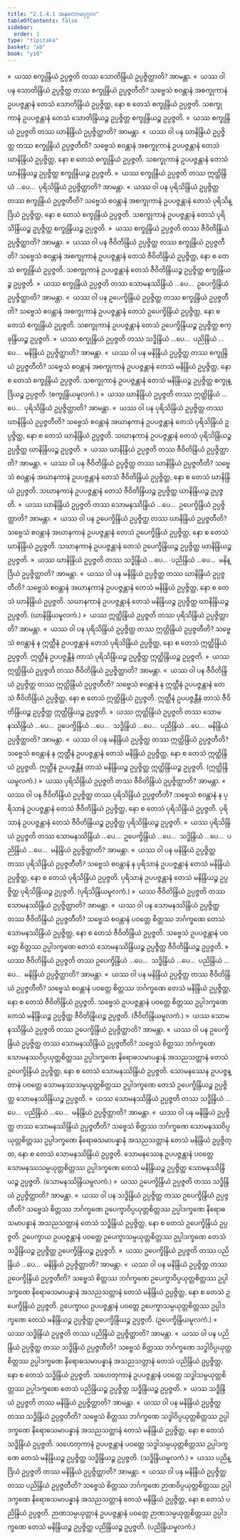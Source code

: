```yaml
---
title: "2.1.4.1 အနုလောမပုဂ္ဂလ"
tableOfContents: false
sidebar:
  order: 1
type: "tipitaka"
basket: "ab"
book: "y10"
---
```



<DynamicBreadcrumb />

<Division number="335" book="y10" e="ch" v="35" p="220">

<Paragraph number="2927" book="y10">
»  ယဿ စက္ခုန္ဒြိယံ ဥပ္ပဇ္ဇတိ တဿ သောတိန္ဒြိယံ ဥပ္ပဇ္ဇိတ္ထာတိ? အာမန္တာ.
</Paragraph>

<Paragraph number="2928" book="y10">
«  ယဿ ဝါ ပန သောတိန္ဒြိယံ ဥပ္ပဇ္ဇိတ္ထ တဿ စက္ခုန္ဒြိယံ ဥပ္ပဇ္ဇတီတိ?
</Paragraph>

<Paragraph number="2929" book="y10">
သဗ္ဗေသံ စဝန္တာနံ အစက္ခုကာနံ ဥပပဇ္ဇန္တာနံ တေသံ သောတိန္ဒြိယံ ဥပ္ပဇ္ဇိတ္ထ, နော စ တေသံ စက္ခုန္ဒြိယံ ဥပ္ပဇ္ဇတိ. သစက္ခုကာနံ ဥပပဇ္ဇန္တာနံ တေသံ သောတိန္ဒြိယဉ္စ ဥပ္ပဇ္ဇိတ္ထ စက္ခုန္ဒြိယဉ္စ ဥပ္ပဇ္ဇတိ.
</Paragraph>

<Paragraph number="2930" book="y10">
»  ယဿ စက္ခုန္ဒြိယံ ဥပ္ပဇ္ဇတိ တဿ ဃာနိန္ဒြိယံ ဥပ္ပဇ္ဇိတ္ထာတိ? အာမန္တာ.
</Paragraph>

<Paragraph number="2931" book="y10">
«  ယဿ ဝါ ပန ဃာနိန္ဒြိယံ ဥပ္ပဇ္ဇိတ္ထ တဿ စက္ခုန္ဒြိယံ ဥပ္ပဇ္ဇတီတိ?
</Paragraph>

<Paragraph number="2932" book="y10">
သဗ္ဗေသံ စဝန္တာနံ အစက္ခုကာနံ ဥပပဇ္ဇန္တာနံ တေသံ ဃာနိန္ဒြိယံ ဥပ္ပဇ္ဇိတ္ထ, နော စ တေသံ စက္ခုန္ဒြိယံ ဥပ္ပဇ္ဇတိ. သစက္ခုကာနံ ဥပပဇ္ဇန္တာနံ တေသံ ဃာနိန္ဒြိယဉ္စ ဥပ္ပဇ္ဇိတ္ထ စက္ခုန္ဒြိယဉ္စ ဥပ္ပဇ္ဇတိ.
</Paragraph>

<Paragraph number="2933" book="y10">
»  ယဿ စက္ခုန္ဒြိယံ ဥပ္ပဇ္ဇတိ တဿ ဣတ္ထိန္ဒြိယံ …ပေ…  ပုရိသိန္ဒြိယံ ဥပ္ပဇ္ဇိတ္ထာတိ? အာမန္တာ.
</Paragraph>

<Paragraph number="2934" book="y10">
«  ယဿ ဝါ ပန ပုရိသိန္ဒြိယံ ဥပ္ပဇ္ဇိတ္ထ တဿ စက္ခုန္ဒြိယံ ဥပ္ပဇ္ဇတီတိ?
</Paragraph>

<Paragraph number="2935" book="y10">
သဗ္ဗေသံ စဝန္တာနံ အစက္ခုကာနံ ဥပပဇ္ဇန္တာနံ တေသံ ပုရိသိန္ဒြိယံ ဥပ္ပဇ္ဇိတ္ထ, နော စ တေသံ စက္ခုန္ဒြိယံ ဥပ္ပဇ္ဇတိ. သစက္ခုကာနံ ဥပပဇ္ဇန္တာနံ တေသံ ပုရိသိန္ဒြိယဉ္စ ဥပ္ပဇ္ဇိတ္ထ စက္ခုန္ဒြိယဉ္စ ဥပ္ပဇ္ဇတိ.
</Paragraph>

<Paragraph number="2936" book="y10">
»  ယဿ စက္ခုန္ဒြိယံ ဥပ္ပဇ္ဇတိ တဿ ဇီဝိတိန္ဒြိယံ ဥပ္ပဇ္ဇိတ္ထာတိ? အာမန္တာ.
</Paragraph>

<Paragraph number="2937" book="y10">
«  ယဿ ဝါ ပန ဇီဝိတိန္ဒြိယံ ဥပ္ပဇ္ဇိတ္ထ တဿ စက္ခုန္ဒြိယံ ဥပ္ပဇ္ဇတီတိ?
</Paragraph>

<Paragraph number="2938" book="y10">
သဗ္ဗေသံ စဝန္တာနံ အစက္ခုကာနံ ဥပပဇ္ဇန္တာနံ တေသံ ဇီဝိတိန္ဒြိယံ ဥပ္ပဇ္ဇိတ္ထ, နော စ တေသံ စက္ခုန္ဒြိယံ ဥပ္ပဇ္ဇတိ. သစက္ခုကာနံ ဥပပဇ္ဇန္တာနံ တေသံ ဇီဝိတိန္ဒြိယဉ္စ ဥပ္ပဇ္ဇိတ္ထ စက္ခုန္ဒြိယဉ္စ ဥပ္ပဇ္ဇတိ.
</Paragraph>

<Paragraph number="2939" book="y10">
»  ယဿ စက္ခုန္ဒြိယံ ဥပ္ပဇ္ဇတိ တဿ သောမနဿိန္ဒြိယံ …ပေ…  ဥပေက္ခိန္ဒြိယံ ဥပ္ပဇ္ဇိတ္ထာတိ? အာမန္တာ.
</Paragraph>

<Paragraph number="2940" book="y10">
«  ယဿ ဝါ ပန ဥပေက္ခိန္ဒြိယံ ဥပ္ပဇ္ဇိတ္ထ တဿ စက္ခုန္ဒြိယံ ဥပ္ပဇ္ဇတီတိ?
</Paragraph>

<Paragraph number="2941" book="y10">
သဗ္ဗေသံ စဝန္တာနံ အစက္ခုကာနံ ဥပပဇ္ဇန္တာနံ တေသံ ဥပေက္ခိန္ဒြိယံ ဥပ္ပဇ္ဇိတ္ထ, နော စ တေသံ စက္ခုန္ဒြိယံ ဥပ္ပဇ္ဇတိ. သစက္ခုကာနံ ဥပပဇ္ဇန္တာနံ တေသံ ဥပေက္ခိန္ဒြိယဉ္စ ဥပ္ပဇ္ဇိတ္ထ စက္ခုန္ဒြိယဉ္စ ဥပ္ပဇ္ဇတိ.
</Paragraph>

<Paragraph number="2942" book="y10">
»  ယဿ စက္ခုန္ဒြိယံ ဥပ္ပဇ္ဇတိ တဿ သဒ္ဓိန္ဒြိယံ …ပေ…  ပညိန္ဒြိယံ …ပေ…  မနိန္ဒြိယံ ဥပ္ပဇ္ဇိတ္ထာတိ? အာမန္တာ.
</Paragraph>

<Paragraph number="2943" book="y10">
«  ယဿ ဝါ ပန မနိန္ဒြိယံ ဥပ္ပဇ္ဇိတ္ထ တဿ စက္ခုန္ဒြိယံ ဥပ္ပဇ္ဇတီတိ?
</Paragraph>

<Paragraph number="2944" book="y10">
သဗ္ဗေသံ စဝန္တာနံ အစက္ခုကာနံ ဥပပဇ္ဇန္တာနံ တေသံ မနိန္ဒြိယံ ဥပ္ပဇ္ဇိတ္ထ, နော စ တေသံ စက္ခုန္ဒြိယံ ဥပ္ပဇ္ဇတိ. သစက္ခုကာနံ ဥပပဇ္ဇန္တာနံ တေသံ မနိန္ဒြိယဉ္စ ဥပ္ပဇ္ဇိတ္ထ စက္ခုန္ဒြိယဉ္စ ဥပ္ပဇ္ဇတိ. (စက္ခုန္ဒြိယမူလကံ.)
</Paragraph>

</Division>
<Division number="336" book="y10" e="ch" v="35" p="221">

<Paragraph number="2945" book="y10">
»  ယဿ ဃာနိန္ဒြိယံ ဥပ္ပဇ္ဇတိ တဿ ဣတ္ထိန္ဒြိယံ …ပေ…  ပုရိသိန္ဒြိယံ ဥပ္ပဇ္ဇိတ္ထာတိ? အာမန္တာ.
</Paragraph>

<Paragraph number="2946" book="y10">
«  ယဿ ဝါ ပန ပုရိသိန္ဒြိယံ ဥပ္ပဇ္ဇိတ္ထ တဿ ဃာနိန္ဒြိယံ ဥပ္ပဇ္ဇတီတိ?
</Paragraph>

<Paragraph number="2947" book="y10">
သဗ္ဗေသံ စဝန္တာနံ အဃာနကာနံ ဥပပဇ္ဇန္တာနံ တေသံ ပုရိသိန္ဒြိယံ ဥပ္ပဇ္ဇိတ္ထ, နော စ တေသံ ဃာနိန္ဒြိယံ ဥပ္ပဇ္ဇတိ. သဃာနကာနံ ဥပပဇ္ဇန္တာနံ တေသံ ပုရိသိန္ဒြိယဉ္စ ဥပ္ပဇ္ဇိတ္ထ ဃာနိန္ဒြိယဉ္စ ဥပ္ပဇ္ဇတိ.
</Paragraph>

<Paragraph number="2948" book="y10">
»  ယဿ ဃာနိန္ဒြိယံ ဥပ္ပဇ္ဇတိ တဿ ဇီဝိတိန္ဒြိယံ ဥပ္ပဇ္ဇိတ္ထာတိ? အာမန္တာ.
</Paragraph>

<Paragraph number="2949" book="y10">
«  ယဿ ဝါ ပန ဇီဝိတိန္ဒြိယံ ဥပ္ပဇ္ဇိတ္ထ တဿ ဃာနိန္ဒြိယံ ဥပ္ပဇ္ဇတီတိ?
</Paragraph>

<Paragraph number="2950" book="y10">
သဗ္ဗေသံ စဝန္တာနံ အဃာနကာနံ ဥပပဇ္ဇန္တာနံ တေသံ ဇီဝိတိန္ဒြိယံ ဥပ္ပဇ္ဇိတ္ထ, နော စ တေသံ ဃာနိန္ဒြိယံ ဥပ္ပဇ္ဇတိ. သဃာနကာနံ ဥပပဇ္ဇန္တာနံ တေသံ ဇီဝိတိန္ဒြိယဉ္စ ဥပ္ပဇ္ဇိတ္ထ ဃာနိန္ဒြိယဉ္စ ဥပ္ပဇ္ဇတိ.
</Paragraph>

<Paragraph number="2951" book="y10">
»  ယဿ ဃာနိန္ဒြိယံ ဥပ္ပဇ္ဇတိ တဿ သောမနဿိန္ဒြိယံ …ပေ…  ဥပေက္ခိန္ဒြိယံ ဥပ္ပဇ္ဇိတ္ထာတိ? အာမန္တာ.
</Paragraph>

<Paragraph number="2952" book="y10">
«  ယဿ ဝါ ပန ဥပေက္ခိန္ဒြိယံ ဥပ္ပဇ္ဇိတ္ထ တဿ ဃာနိန္ဒြိယံ ဥပ္ပဇ္ဇတီတိ?
</Paragraph>

<Paragraph number="2953" book="y10">
သဗ္ဗေသံ စဝန္တာနံ အဃာနကာနံ ဥပပဇ္ဇန္တာနံ တေသံ ဥပေက္ခိန္ဒြိယံ ဥပ္ပဇ္ဇိတ္ထ, နော စ တေသံ ဃာနိန္ဒြိယံ ဥပ္ပဇ္ဇတိ. သဃာနကာနံ ဥပပဇ္ဇန္တာနံ တေသံ ဥပေက္ခိန္ဒြိယဉ္စ ဥပ္ပဇ္ဇိတ္ထ ဃာနိန္ဒြိယဉ္စ ဥပ္ပဇ္ဇတိ.
</Paragraph>

<Paragraph number="2954" book="y10">
»  ယဿ ဃာနိန္ဒြိယံ ဥပ္ပဇ္ဇတိ တဿ သဒ္ဓိန္ဒြိယံ …ပေ…  ပညိန္ဒြိယံ …ပေ…  မနိန္ဒြိယံ ဥပ္ပဇ္ဇိတ္ထာတိ? အာမန္တာ.
</Paragraph>

<Paragraph number="2955" book="y10">
«  ယဿ ဝါ ပန မနိန္ဒြိယံ ဥပ္ပဇ္ဇိတ္ထ တဿ ဃာနိန္ဒြိယံ ဥပ္ပဇ္ဇတီတိ?
</Paragraph>

<Paragraph number="2956" book="y10">
သဗ္ဗေသံ စဝန္တာနံ အဃာနကာနံ ဥပပဇ္ဇန္တာနံ တေသံ မနိန္ဒြိယံ ဥပ္ပဇ္ဇိတ္ထ, နော စ တေသံ ဃာနိန္ဒြိယံ ဥပ္ပဇ္ဇတိ. သဃာနကာနံ ဥပပဇ္ဇန္တာနံ တေသံ မနိန္ဒြိယဉ္စ ဥပ္ပဇ္ဇိတ္ထ ဃာနိန္ဒြိယဉ္စ ဥပ္ပဇ္ဇတိ. (ဃာနိန္ဒြိယမူလကံ.)
</Paragraph>

</Division>
<Division number="337" book="y10" e="ch" v="35" p="221">

<Paragraph number="2957" book="y10">
»  ယဿ ဣတ္ထိန္ဒြိယံ ဥပ္ပဇ္ဇတိ တဿ ပုရိသိန္ဒြိယံ ဥပ္ပဇ္ဇိတ္ထာတိ? အာမန္တာ.
</Paragraph>

<Paragraph number="2958" book="y10">
«  ယဿ ဝါ ပန ပုရိသိန္ဒြိယံ ဥပ္ပဇ္ဇိတ္ထ တဿ ဣတ္ထိန္ဒြိယံ ဥပ္ပဇ္ဇတီတိ?
</Paragraph>

<Paragraph number="2959" book="y10">
သဗ္ဗေသံ စဝန္တာနံ န ဣတ္ထီနံ ဥပပဇ္ဇန္တာနံ တေသံ ပုရိသိန္ဒြိယံ ဥပ္ပဇ္ဇိတ္ထ, နော စ တေသံ ဣတ္ထိန္ဒြိယံ ဥပ္ပဇ္ဇတိ. ဣတ္ထီနံ ဥပပဇ္ဇန္တီနံ တာသံ ပုရိသိန္ဒြိယဉ္စ ဥပ္ပဇ္ဇိတ္ထ ဣတ္ထိန္ဒြိယဉ္စ ဥပ္ပဇ္ဇတိ.
</Paragraph>

<Paragraph number="2960" book="y10">
»  ယဿ ဣတ္ထိန္ဒြိယံ ဥပ္ပဇ္ဇတိ တဿ ဇီဝိတိန္ဒြိယံ ဥပ္ပဇ္ဇိတ္ထာတိ? အာမန္တာ.
</Paragraph>

<Paragraph number="2961" book="y10">
«  ယဿ ဝါ ပန ဇီဝိတိန္ဒြိယံ ဥပ္ပဇ္ဇိတ္ထ တဿ ဣတ္ထိန္ဒြိယံ ဥပ္ပဇ္ဇတီတိ?
</Paragraph>

<Paragraph number="2962" book="y10">
သဗ္ဗေသံ စဝန္တာနံ န ဣတ္ထီနံ ဥပပဇ္ဇန္တာနံ တေသံ ဇီဝိတိန္ဒြိယံ ဥပ္ပဇ္ဇိတ္ထ, နော စ တေသံ ဣတ္ထိန္ဒြိယံ ဥပ္ပဇ္ဇတိ. ဣတ္ထီနံ ဥပပဇ္ဇန္တီနံ တာသံ ဇီဝိတိန္ဒြိယဉ္စ ဥပ္ပဇ္ဇိတ္ထ ဣတ္ထိန္ဒြိယဉ္စ ဥပ္ပဇ္ဇတိ.
</Paragraph>

<Paragraph number="2963" book="y10">
»  ယဿ ဣတ္ထိန္ဒြိယံ ဥပ္ပဇ္ဇတိ တဿ သောမနဿိန္ဒြိယံ …ပေ…  ဥပေက္ခိန္ဒြိယံ …ပေ…  သဒ္ဓိန္ဒြိယံ …ပေ…  ပညိန္ဒြိယံ …ပေ…  မနိန္ဒြိယံ ဥပ္ပဇ္ဇိတ္ထာတိ? အာမန္တာ.
</Paragraph>

<Paragraph number="2964" book="y10">
«  ယဿ ဝါ ပန မနိန္ဒြိယံ ဥပ္ပဇ္ဇိတ္ထ တဿ ဣတ္ထိန္ဒြိယံ ဥပ္ပဇ္ဇတီတိ?
</Paragraph>

<Paragraph number="2965" book="y10">
သဗ္ဗေသံ စဝန္တာနံ န ဣတ္ထီနံ ဥပပဇ္ဇန္တာနံ တေသံ မနိန္ဒြိယံ ဥပ္ပဇ္ဇိတ္ထ, နော စ တေသံ ဣတ္ထိန္ဒြိယံ ဥပ္ပဇ္ဇတိ. ဣတ္ထီနံ ဥပပဇ္ဇန္တီနံ တာသံ မနိန္ဒြိယဉ္စ ဥပ္ပဇ္ဇိတ္ထ ဣတ္ထိန္ဒြိယဉ္စ ဥပ္ပဇ္ဇတိ. (ဣတ္ထိန္ဒြိယမူလကံ.)
</Paragraph>

</Division>
<Division number="338" book="y10" e="ch" v="35" p="222">

<Paragraph number="2966" book="y10">
»  ယဿ ပုရိသိန္ဒြိယံ ဥပ္ပဇ္ဇတိ တဿ ဇီဝိတိန္ဒြိယံ ဥပ္ပဇ္ဇိတ္ထာတိ? အာမန္တာ.
</Paragraph>

<Paragraph number="2967" book="y10">
«  ယဿ ဝါ ပန ဇီဝိတိန္ဒြိယံ ဥပ္ပဇ္ဇိတ္ထ တဿ ပုရိသိန္ဒြိယံ ဥပ္ပဇ္ဇတီတိ?
</Paragraph>

<Paragraph number="2968" book="y10">
သဗ္ဗေသံ စဝန္တာနံ န ပုရိသာနံ ဥပပဇ္ဇန္တာနံ တေသံ ဇီဝိတိန္ဒြိယံ ဥပ္ပဇ္ဇိတ္ထ, နော စ တေသံ ပုရိသိန္ဒြိယံ ဥပ္ပဇ္ဇတိ. ပုရိသာနံ ဥပပဇ္ဇန္တာနံ တေသံ ဇီဝိတိန္ဒြိယဉ္စ ဥပ္ပဇ္ဇိတ္ထ ပုရိသိန္ဒြိယဉ္စ ဥပ္ပဇ္ဇတိ.
</Paragraph>

<Paragraph number="2969" book="y10">
»  ယဿ ပုရိသိန္ဒြိယံ ဥပ္ပဇ္ဇတိ တဿ သောမနဿိန္ဒြိယံ …ပေ…  ဥပေက္ခိန္ဒြိယံ …ပေ…  သဒ္ဓိန္ဒြိယံ …ပေ…  ပညိန္ဒြိယံ …ပေ…  မနိန္ဒြိယံ ဥပ္ပဇ္ဇိတ္ထာတိ? အာမန္တာ.
</Paragraph>

<Paragraph number="2970" book="y10">
«  ယဿ ဝါ ပန မနိန္ဒြိယံ ဥပ္ပဇ္ဇိတ္ထ တဿ ပုရိသိန္ဒြိယံ ဥပ္ပဇ္ဇတီတိ?
</Paragraph>

<Paragraph number="2971" book="y10">
သဗ္ဗေသံ စဝန္တာနံ န ပုရိသာနံ ဥပပဇ္ဇန္တာနံ တေသံ မနိန္ဒြိယံ ဥပ္ပဇ္ဇိတ္ထ, နော စ တေသံ ပုရိသိန္ဒြိယံ ဥပ္ပဇ္ဇတိ. ပုရိသာနံ ဥပပဇ္ဇန္တာနံ တေသံ မနိန္ဒြိယဉ္စ ဥပ္ပဇ္ဇိတ္ထ ပုရိသိန္ဒြိယဉ္စ ဥပ္ပဇ္ဇတိ. (ပုရိသိန္ဒြိယမူလကံ.)
</Paragraph>

</Division>
<Division number="339" book="y10" e="ch" v="35" p="222">

<Paragraph number="2972" book="y10">
»  ယဿ ဇီဝိတိန္ဒြိယံ ဥပ္ပဇ္ဇတိ တဿ သောမနဿိန္ဒြိယံ ဥပ္ပဇ္ဇိတ္ထာတိ? အာမန္တာ.
</Paragraph>

<Paragraph number="2973" book="y10">
«  ယဿ ဝါ ပန သောမနဿိန္ဒြိယံ ဥပ္ပဇ္ဇိတ္ထ တဿ ဇီဝိတိန္ဒြိယံ ဥပ္ပဇ္ဇတီတိ?
</Paragraph>

<Paragraph number="2974" book="y10">
သဗ္ဗေသံ စဝန္တာနံ ပဝတ္တေ စိတ္တဿ ဘင်္ဂက္ခဏေ တေသံ သောမနဿိန္ဒြိယံ ဥပ္ပဇ္ဇိတ္ထ, နော စ တေသံ ဇီဝိတိန္ဒြိယံ ဥပ္ပဇ္ဇတိ. သဗ္ဗေသံ ဥပပဇ္ဇန္တာနံ ပဝတ္တေ စိတ္တဿ ဥပ္ပါဒက္ခဏေ တေသံ သောမနဿိန္ဒြိယဉ္စ ဥပ္ပဇ္ဇိတ္ထ ဇီဝိတိန္ဒြိယဉ္စ ဥပ္ပဇ္ဇတိ.
</Paragraph>

<Paragraph number="2975" book="y10">
»  ယဿ ဇီဝိတိန္ဒြိယံ ဥပ္ပဇ္ဇတိ တဿ ဥပေက္ခိန္ဒြိယံ …ပေ…  သဒ္ဓိန္ဒြိယံ …ပေ…  ပညိန္ဒြိယံ …ပေ…  မနိန္ဒြိယံ ဥပ္ပဇ္ဇိတ္ထာတိ? အာမန္တာ.
</Paragraph>

<Paragraph number="2976" book="y10">
«  ယဿ ဝါ ပန မနိန္ဒြိယံ ဥပ္ပဇ္ဇိတ္ထ တဿ ဇီဝိတိန္ဒြိယံ ဥပ္ပဇ္ဇတီတိ?
</Paragraph>

<Paragraph number="2977" book="y10">
သဗ္ဗေသံ စဝန္တာနံ ပဝတ္တေ စိတ္တဿ ဘင်္ဂက္ခဏေ တေသံ မနိန္ဒြိယံ ဥပ္ပဇ္ဇိတ္ထ, နော စ တေသံ ဇီဝိတိန္ဒြိယံ ဥပ္ပဇ္ဇတိ. သဗ္ဗေသံ ဥပပဇ္ဇန္တာနံ ပဝတ္တေ စိတ္တဿ ဥပ္ပါဒက္ခဏေ တေသံ မနိန္ဒြိယဉ္စ ဥပ္ပဇ္ဇိတ္ထ ဇီဝိတိန္ဒြိယဉ္စ ဥပ္ပဇ္ဇတိ. (ဇီဝိတိန္ဒြိယမူလကံ.)
</Paragraph>

</Division>
<Division number="340" book="y10" e="ch" v="35" p="223">

<Paragraph number="2978" book="y10">
»  ယဿ သောမနဿိန္ဒြိယံ ဥပ္ပဇ္ဇတိ တဿ ဥပေက္ခိန္ဒြိယံ ဥပ္ပဇ္ဇိတ္ထာတိ? အာမန္တာ.
</Paragraph>

<Paragraph number="2979" book="y10">
«  ယဿ ဝါ ပန ဥပေက္ခိန္ဒြိယံ ဥပ္ပဇ္ဇိတ္ထ တဿ သောမနဿိန္ဒြိယံ ဥပ္ပဇ္ဇတီတိ?
</Paragraph>

<Paragraph number="2980" book="y10">
သဗ္ဗေသံ စိတ္တဿ ဘင်္ဂက္ခဏေ သောမနဿဝိပ္ပယုတ္တစိတ္တဿ ဥပ္ပါဒက္ခဏေ နိရောဓသမာပန္နာနံ အသညသတ္တာနံ တေသံ ဥပေက္ခိန္ဒြိယံ ဥပ္ပဇ္ဇိတ္ထ, နော စ တေသံ သောမနဿိန္ဒြိယံ ဥပ္ပဇ္ဇတိ. သောမနဿေန ဥပပဇ္ဇန္တာနံ ပဝတ္တေ သောမနဿသမ္ပယုတ္တစိတ္တဿ ဥပ္ပါဒက္ခဏေ တေသံ ဥပေက္ခိန္ဒြိယဉ္စ ဥပ္ပဇ္ဇိတ္ထ သောမနဿိန္ဒြိယဉ္စ ဥပ္ပဇ္ဇတိ.
</Paragraph>

<Paragraph number="2981" book="y10">
»  ယဿ သောမနဿိန္ဒြိယံ ဥပ္ပဇ္ဇတိ တဿ သဒ္ဓိန္ဒြိယံ …ပေ…  ပညိန္ဒြိယံ …ပေ…  မနိန္ဒြိယံ ဥပ္ပဇ္ဇိတ္ထာတိ? အာမန္တာ.
</Paragraph>

<Paragraph number="2982" book="y10">
«  ယဿ ဝါ ပန မနိန္ဒြိယံ ဥပ္ပဇ္ဇိတ္ထ တဿ သောမနဿိန္ဒြိယံ ဥပ္ပဇ္ဇတီတိ?
</Paragraph>

<Paragraph number="2983" book="y10">
သဗ္ဗေသံ စိတ္တဿ ဘင်္ဂက္ခဏေ သောမနဿဝိပ္ပယုတ္တစိတ္တဿ ဥပ္ပါဒက္ခဏေ နိရောဓသမာပန္နာနံ အသညသတ္တာနံ တေသံ မနိန္ဒြိယံ ဥပ္ပဇ္ဇိတ္ထ, နော စ တေသံ သောမနဿိန္ဒြိယံ ဥပ္ပဇ္ဇတိ. သောမနဿေန ဥပပဇ္ဇန္တာနံ ပဝတ္တေ သောမနဿသမ္ပယုတ္တစိတ္တဿ ဥပ္ပါဒက္ခဏေ တေသံ မနိန္ဒြိယဉ္စ ဥပ္ပဇ္ဇိတ္ထ သောမနဿိန္ဒြိယဉ္စ ဥပ္ပဇ္ဇတိ. (သောမနဿိန္ဒြိယမူလကံ.)
</Paragraph>

</Division>
<Division number="341" book="y10" e="ch" v="35" p="223">

<Paragraph number="2984" book="y10">
»  ယဿ ဥပေက္ခိန္ဒြိယံ ဥပ္ပဇ္ဇတိ တဿ သဒ္ဓိန္ဒြိယံ ဥပ္ပဇ္ဇိတ္ထာတိ? အာမန္တာ.
</Paragraph>

<Paragraph number="2985" book="y10">
«  ယဿ ဝါ ပန သဒ္ဓိန္ဒြိယံ ဥပ္ပဇ္ဇိတ္ထ တဿ ဥပေက္ခိန္ဒြိယံ ဥပ္ပဇ္ဇတီတိ?
</Paragraph>

<Paragraph number="2986" book="y10">
သဗ္ဗေသံ စိတ္တဿ ဘင်္ဂက္ခဏေ ဥပေက္ခာဝိပ္ပယုတ္တစိတ္တဿ ဥပ္ပါဒက္ခဏေ နိရောဓသမာပန္နာနံ အသညသတ္တာနံ တေသံ သဒ္ဓိန္ဒြိယံ ဥပ္ပဇ္ဇိတ္ထ, နော စ တေသံ ဥပေက္ခိန္ဒြိယံ ဥပ္ပဇ္ဇတိ. ဥပေက္ခာယ ဥပပဇ္ဇန္တာနံ ပဝတ္တေ ဥပေက္ခာသမ္ပယုတ္တစိတ္တဿ ဥပ္ပါဒက္ခဏေ တေသံ သဒ္ဓိန္ဒြိယဉ္စ ဥပ္ပဇ္ဇိတ္ထ ဥပေက္ခိန္ဒြိယဉ္စ ဥပ္ပဇ္ဇတိ.
</Paragraph>

<Paragraph number="2987" book="y10">
»  ယဿ ဥပေက္ခိန္ဒြိယံ ဥပ္ပဇ္ဇတိ တဿ ပညိန္ဒြိယံ …ပေ…  မနိန္ဒြိယံ ဥပ္ပဇ္ဇိတ္ထာတိ? အာမန္တာ.
</Paragraph>

<Paragraph number="2988" book="y10">
«  ယဿ ဝါ ပန မနိန္ဒြိယံ ဥပ္ပဇ္ဇိတ္ထ တဿ ဥပေက္ခိန္ဒြိယံ ဥပ္ပဇ္ဇတီတိ?
</Paragraph>

<Paragraph number="2989" book="y10">
သဗ္ဗေသံ စိတ္တဿ ဘင်္ဂက္ခဏေ ဥပေက္ခာဝိပ္ပယုတ္တစိတ္တဿ ဥပ္ပါဒက္ခဏေ နိရောဓသမာပန္နာနံ အသညသတ္တာနံ တေသံ မနိန္ဒြိယံ ဥပ္ပဇ္ဇိတ္ထ, နော စ တေသံ ဥပေက္ခိန္ဒြိယံ ဥပ္ပဇ္ဇတိ. ဥပေက္ခာယ ဥပပဇ္ဇန္တာနံ ပဝတ္တေ ဥပေက္ခာသမ္ပယုတ္တစိတ္တဿ ဥပ္ပါဒက္ခဏေ တေသံ မနိန္ဒြိယဉ္စ ဥပ္ပဇ္ဇိတ္ထ ဥပေက္ခိန္ဒြိယဉ္စ ဥပ္ပဇ္ဇတိ. (ဥပေက္ခိန္ဒြိယမူလကံ.)
</Paragraph>

</Division>
<Division number="342" book="y10" e="ch" v="35" p="224">

<Paragraph number="2990" book="y10">
»  ယဿ သဒ္ဓိန္ဒြိယံ ဥပ္ပဇ္ဇတိ တဿ ပညိန္ဒြိယံ ဥပ္ပဇ္ဇိတ္ထာတိ? အာမန္တာ.
</Paragraph>

<Paragraph number="2991" book="y10">
«  ယဿ ဝါ ပန ပညိန္ဒြိယံ ဥပ္ပဇ္ဇိတ္ထ တဿ သဒ္ဓိန္ဒြိယံ ဥပ္ပဇ္ဇတီတိ?
</Paragraph>

<Paragraph number="2992" book="y10">
သဗ္ဗေသံ စိတ္တဿ ဘင်္ဂက္ခဏေ သဒ္ဓါဝိပ္ပယုတ္တစိတ္တဿ ဥပ္ပါဒက္ခဏေ နိရောဓသမာပန္နာနံ အသညသတ္တာနံ တေသံ ပညိန္ဒြိယံ ဥပ္ပဇ္ဇိတ္ထ, နော စ တေသံ သဒ္ဓိန္ဒြိယံ ဥပ္ပဇ္ဇတိ. သဟေတုကာနံ ဥပပဇ္ဇန္တာနံ ပဝတ္တေ သဒ္ဓါသမ္ပယုတ္တစိတ္တဿ ဥပ္ပါဒက္ခဏေ တေသံ ပညိန္ဒြိယဉ္စ ဥပ္ပဇ္ဇိတ္ထ သဒ္ဓိန္ဒြိယဉ္စ ဥပ္ပဇ္ဇတိ.
</Paragraph>

<Paragraph number="2993" book="y10">
»  ယဿ သဒ္ဓိန္ဒြိယံ ဥပ္ပဇ္ဇတိ တဿ မနိန္ဒြိယံ ဥပ္ပဇ္ဇိတ္ထာတိ? အာမန္တာ.
</Paragraph>

<Paragraph number="2994" book="y10">
«  ယဿ ဝါ ပန မနိန္ဒြိယံ ဥပ္ပဇ္ဇိတ္ထ တဿ သဒ္ဓိန္ဒြိယံ ဥပ္ပဇ္ဇတီတိ?
</Paragraph>

<Paragraph number="2995" book="y10">
သဗ္ဗေသံ စိတ္တဿ ဘင်္ဂက္ခဏေ သဒ္ဓါဝိပ္ပယုတ္တစိတ္တဿ ဥပ္ပါဒက္ခဏေ နိရောဓသမာပန္နာနံ အသညသတ္တာနံ တေသံ မနိန္ဒြိယံ ဥပ္ပဇ္ဇိတ္ထ, နော စ တေသံ သဒ္ဓိန္ဒြိယံ ဥပ္ပဇ္ဇတိ. သဟေတုကာနံ ဥပပဇ္ဇန္တာနံ ပဝတ္တေ သဒ္ဓါသမ္ပယုတ္တစိတ္တဿ ဥပ္ပါဒက္ခဏေ တေသံ မနိန္ဒြိယဉ္စ ဥပ္ပဇ္ဇိတ္ထ သဒ္ဓိန္ဒြိယဉ္စ ဥပ္ပဇ္ဇတိ. (သဒ္ဓိန္ဒြိယမူလကံ.)
</Paragraph>

</Division>
<Division number="343" book="y10" e="ch" v="35" p="224">

<Paragraph number="2996" book="y10">
»  ယဿ ပညိန္ဒြိယံ ဥပ္ပဇ္ဇတိ တဿ မနိန္ဒြိယံ ဥပ္ပဇ္ဇိတ္ထာတိ? အာမန္တာ.
</Paragraph>

<Paragraph number="2997" book="y10">
«  ယဿ ဝါ ပန မနိန္ဒြိယံ ဥပ္ပဇ္ဇိတ္ထ တဿ ပညိန္ဒြိယံ ဥပ္ပဇ္ဇတီတိ?
</Paragraph>

<Paragraph number="2998" book="y10">
သဗ္ဗေသံ စိတ္တဿ ဘင်္ဂက္ခဏေ ဉာဏဝိပ္ပယုတ္တစိတ္တဿ ဥပ္ပါဒက္ခဏေ နိရောဓသမာပန္နာနံ အသညသတ္တာနံ တေသံ မနိန္ဒြိယံ ဥပ္ပဇ္ဇိတ္ထ, နော စ တေသံ ပညိန္ဒြိယံ ဥပ္ပဇ္ဇတိ. ဉာဏသမ္ပယုတ္တာနံ ဥပပဇ္ဇန္တာနံ ပဝတ္တေ ဉာဏသမ္ပယုတ္တစိတ္တဿ ဥပ္ပါဒက္ခဏေ တေသံ မနိန္ဒြိယဉ္စ ဥပ္ပဇ္ဇိတ္ထ ပညိန္ဒြိယဉ္စ ဥပ္ပဇ္ဇတိ. (ပညိန္ဒြိယမူလကံ.)
</Paragraph>
</Division>